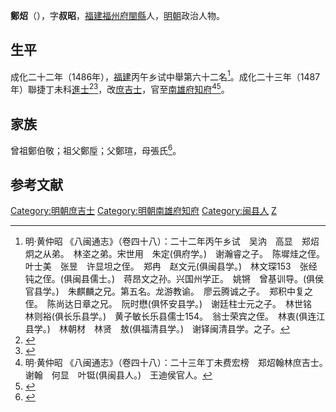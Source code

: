 {{明清人物信息框
| 姓名 = 鄭炤
| 原名 =
| 圖片名稱= 
| 圖片大小 =
| 圖片說明 = 
| 最高職務 = 廣東南雄府知府
| 國家 = 大明 
| 爵位 =
| 籍貫 = [[福建|福建]][[福州府|福州府]][[閩縣|閩縣]]軍籍
| 族裔 = 
| 字號 = 字叔昭
| 諡號 =
| 出生日期 = 生年不詳
| 出生地點 = 
| 逝世日期 = 卒年不詳 
| 逝世地點 =
| 墓葬 =
| 配偶 = 
| 親屬 = 
| 出身 =
* 成化二十三年丁未科進士出身
| 經歷 =
| 著作 =  
}}
'''鄭炤'''（{{bd|？||？|catIdx=}}），字'''叔昭'''，[[福建|福建]][[福州府|福州府]][[閩縣|閩縣]]人，[[明朝|明朝]]政治人物。

== 生平 ==
成化二十二年（1486年），[[福建|福建]]丙午乡试中舉第六十二名<ref>明·黄仲昭 《八闽通志》（卷四十八）：二十二年丙午乡试　吴汭　高显　郑炤炯之从弟。　林垐之弟。宋世用　朱定(俱府学。)　谢瀚睿之子。　陈墀烓之侄。　叶士美　张昱　许显坦之侄。　郑冉　赵文元(俱闽县学。)　林文琛153　张经钝之侄。(俱闽县儒士。)　蒋昂文之孙。兴国州学正。　姚锵　曾基训导。(俱侯官县学。)　朱麒麟之兄。第五名。龙游教谕。　廖云腾诚之子。　郑积中复之侄。　陈尚达日章之兄。　阮时懋(俱怀安县学。)　谢廷柱士元之子。　林世铭　林则裕(俱长乐县学。)　黄子敏长乐县儒士154。　翁士荣宾之侄。　林衷(俱连江县学。)　林朝材　林贤　敖(俱福清县学。)　谢铎闽清县学。之子。</ref>。成化二十三年（1487年）聯捷丁未科[[進士|進士]]<ref>{{Cite book|title=《[[皇明贡举考|皇明贡举考]]》卷五|last=（明）[[张朝瑞|张朝瑞]]|first=|publisher=《续修四库全书》史部第828册|year=|isbn=|location=|pages=}}</ref><ref>{{Cite book|title=贡举志五种 上|last=鲁小俊，江俊伟著|first=|publisher=武汉：武汉大学出版社|year=2009|isbn=978-7-307-07043-1|location=|pages=256-258}}</ref>，改[[庶吉士|庶吉士]]，官至[[南雄府|南雄府]][[知府|知府]]<ref>明·黄仲昭 《八闽通志》（卷四十八）：二十三年丁未费宏榜　郑炤翰林庶吉士。　谢翰　何显　叶铤(俱闽县人。)　王迪侯官人。</ref><ref>{{cite web|title=《福州府志（清·乾隆）》选举四|url=http://www.fzdqw.com/ShowText.asp?ToBook=1411&index=96&|publisher=福州地情网|accessdate=2014-05-04|deadurl=yes|archiveurl=https://web.archive.org/web/20140504191714/http://www.fzdqw.com/ShowText.asp?ToBook=1411&index=96&|archivedate=2014-05-04}}</ref>。

== 家族 ==
曾祖鄭伯敬；祖父鄭垕；父鄭瑄，母張氏<ref>{{Cite book|title=天一阁藏明代科举录选刊 登科录 点校本|last=龚延明主编|first=|publisher=宁波出版社|year=2016|isbn=978-7-5526-2320-8|location=宁波|pages=|quote=《天一閣藏明代科舉錄選刊.登科錄》之《成化二十三年進士登科錄》}}</ref>。

==参考文献==
{{reflist}}

{{成化二十三年丁未科殿試金榜}}
{{DEFAULTSORT:Zheng鄭}}
[[Category:明朝庶吉士|Category:明朝庶吉士]]
[[Category:明朝南雄府知府|Category:明朝南雄府知府]]
[[Category:闽县人|Category:闽县人]]
[[Category:鄭姓|Z]]